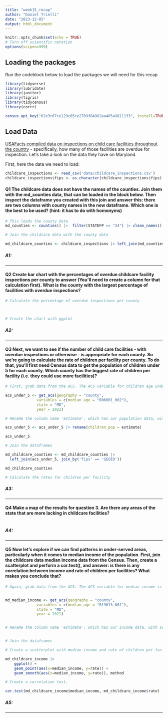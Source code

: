 ```yaml
---
title: "week15_recap"
author: "Daniel Trielli"
date: "2023-12-05"
output: html_document
---
```


```r
knitr::opts_chunk$set(echo = TRUE)
# Turn off scientific notation
options(scipen=999)
```

## Loading the packages

Run the codeblock below to load the packages we will need for this recap

```r
library(tidyverse)
library(lubridate)
library(janitor)
library(tigris)
library(tidycensus)
library(corrr)

census_api_key("62e3c67ce129c65ce2709f84982aa405a9811133", install=TRUE, overwrite = TRUE)

```

## Load Data

[USAFacts compiled data on inspections on child care facilities throughout the country](https://usafacts.org/data-projects/childcare-inspections) - specifically, how many of those facilities are overdue for inspection. Let's take a look on the data they have on Maryland.

First, here the data we need to load:

```r
childcare_inspections <- read_csv('data/childcare_inspections.csv')
childcare_inspections$fips <- as.character(childcare_inspections$fips)
```

#### **Q1** The childcare data does not have the names of the counties. Join them with the md_counties data, that can be loaded in the block below. Then inspect the dataframe you created with this join and answer this: there are two columns with county names in the new dataframe. Which one is the best to be used? (hint: it has to do with homonyms)

```r
# This loads the county data
md_counties <- counties() |>  filter(STATEFP == "24") |> clean_names()
```

```r
# Join the childcare data with the county data 

md_childcare_counties <- childcare_inspections |> left_join(md_counties, join_by('fips' == 'geoid'))

```

##### A1:

------------------------------------------------------------------------

#### **Q2** Create bar chart with the percentages of overdue childcare facility inspections per county to answer (You'll need to create a column for that calculation first). What is the county with the largest percentage of facilities with overdue inspections?

```r
# Calculate the percentage of overdue inspections per county



# Create the chart with ggplot

```

##### **A2:**

------------------------------------------------------------------------

#### **Q3** Next, we want to see if the number of child care facilities - with overdue inspections or otherwise - is appropriate for each county. So we're going to calculate the rate of children per facility per county. To do that, you'll first need Census data to get the population of children under 5 for each county. Which county has the biggest rate of children per facility (i.e. they could use more facilities)?

```r
# First, grab data from the ACS. The ACS variable for children age under 5 is B06001_002 We want 2022 data.

acs_under_5 <- get_acs(geography = "county",
              variables = c(median_age = "B06001_002"),
              state = "MD",
              year = 2022)

```

```r
# Rename the column name 'estimate', which has our population data, with something more useful, like 'children_pop'

acs_under_5 <- acs_under_5 |> rename(children_pop = estimate)

acs_under_5
```

```r
# Join the dataframes

md_childcare_counties <- md_childcare_counties |>
  left_join(acs_under_5, join_by('fips' == 'GEOID'))

md_childcare_counties

# Calculate the rates for children per facility

```

##### **A3:**

------------------------------------------------------------------------

#### **Q4** Make a map of the results for question 3. Are there any areas of the state that are more lacking in childcare facilities?

```r



```

##### **A4**:

------------------------------------------------------------------------

#### **Q5** Now let's explore if we can find patterns in under-served areas, particularly when it comes to median income of the population. First, join the childcare data median income data from the Census. Then, create a scatterplot and perform a cor.test(), and answer: is there is any correlation between income and rate of children per facilities? What makes you conclude that?

```r
# Again, grab data from the ACS. The ACS variable for median income is B19013_001. We want 2022 data again.


md_median_income <- get_acs(geography = "county",
              variables = c(median_age = "B19013_001"),
              state = "MD",
              year = 2021)



```

```r
# Rename the column name 'estimate', which has our income data, with something more useful, like 'median_income'



```

```r
# Join the dataframes

```

```r
# Create a scatterplot with median income and rate of children per facility

md_childcare_income |>
    ggplot() +
    geom_point(aes(x=median_income, y=rate)) +
    geom_smooth(aes(x=median_income, y=rate)), method

```

```r
# Create a correlation test.

cor.test(md_childcare_income$median_income, md_childcare_income$rate)

```

##### A5:

------------------------------------------------------------------------

